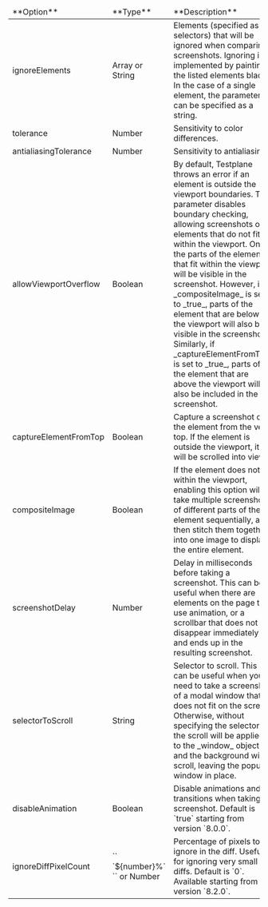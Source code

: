 <table>
    <thead>
        <tr>
            <td>**Option**</td>
            <td>**Type**</td>
            <td>**Description**</td>
        </tr>
    </thead>
    <tbody>
        <tr>
            <td>ignoreElements</td>
            <td>Array or String</td>
            <td>
                Elements (specified as selectors) that will be ignored when comparing screenshots.
                Ignoring is implemented by painting the listed elements black. In the case of a
                single element, the parameter can be specified as a string.
            </td>
        </tr>
        <tr>
            <td>tolerance</td>
            <td>Number</td>
            <td>Sensitivity to color differences.</td>
        </tr>
        <tr>
            <td>antialiasingTolerance</td>
            <td>Number</td>
            <td>Sensitivity to antialiasing.</td>
        </tr>
        <tr>
            <td>allowViewportOverflow</td>
            <td>Boolean</td>
            <td>
                By default, Testplane throws an error if an element is outside the viewport
                boundaries. This parameter disables boundary checking, allowing screenshots of
                elements that do not fit within the viewport. Only the parts of the element that fit
                within the viewport will be visible in the screenshot. However, if _compositeImage_
                is set to _true_, parts of the element that are below the viewport will also be
                visible in the screenshot. Similarly, if _captureElementFromTop_ is set to _true_,
                parts of the element that are above the viewport will also be included in the
                screenshot.
            </td>
        </tr>
        <tr>
            <td>captureElementFromTop</td>
            <td>Boolean</td>
            <td>
                Capture a screenshot of the element from the very top. If the element is outside the
                viewport, it will be scrolled into view.
            </td>
        </tr>
        <tr>
            <td>compositeImage</td>
            <td>Boolean</td>
            <td>
                If the element does not fit within the viewport, enabling this option will take
                multiple screenshots of different parts of the element sequentially, and then stitch
                them together into one image to display the entire element.
            </td>
        </tr>
        <tr>
            <td>screenshotDelay</td>
            <td>Number</td>
            <td>
                Delay in milliseconds before taking a screenshot. This can be useful when there are
                elements on the page that use animation, or a scrollbar that does not disappear
                immediately and ends up in the resulting screenshot.
            </td>
        </tr>
        <tr>
            <td>selectorToScroll</td>
            <td>String</td>
            <td>
                Selector to scroll. This can be useful when you need to take a screenshot of a modal
                window that does not fit on the screen. Otherwise, without specifying the selector,
                the scroll will be applied to the _window_ object, and the background will scroll,
                leaving the popup window in place.
            </td>
        </tr>
        <tr>
            <td>disableAnimation</td>
            <td>Boolean</td>
            <td>
                Disable animations and transitions when taking a screenshot. Default is `true`
                starting from version `8.0.0`.
            </td>
        </tr>
        <tr>
            <td>ignoreDiffPixelCount</td>
            <td>`` `${number}%` `` or Number</td>
            <td>
                Percentage of pixels to ignore in the diff. Useful for ignoring very small diffs.
                Default is `0`. Available starting from version `8.2.0`.
            </td>
        </tr>
    </tbody>
</table>
